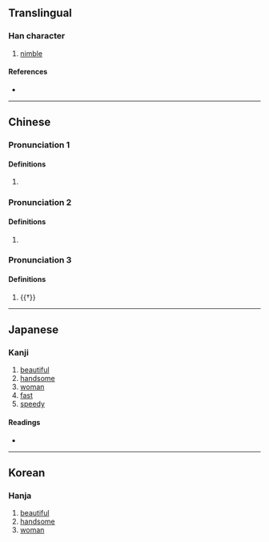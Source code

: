 {{character info}}
==Translingual==

===Han character===
{{Han char|rn=9|rad=人|as=08|sn=10|four=15281|canj=OJLO|ids=⿰亻疌}}

# [[nimble]]

====References====
* {{Han ref|kx=0108.130|dkj=00784|dj=0231.030|hdz=10173.030|uh=5022|ud=20514|bh=D0CC|bd=53452}}

----

==Chinese==
{{zh-forms}}

===Pronunciation 1===
{{zh-pron
|m=jié
|c=zit6
|mc=y
|oc=y
|cat=a
}}

====Definitions====
{{zh-hanzi}}

# {{lb|zh|literary}} {{zh-alt-form|捷}}

===Pronunciation 2===
{{zh-pron
|m=jié
|c=zit3,zip3
|cat=
}}

====Definitions====
{{zh-hanzi}}

# {{zh-only|倢伃}}

===Pronunciation 3===
{{zh-pron
|m=qiè
|cat=a
}}

====Definitions====
{{zh-hanzi}}

# {{†}} {{zh-alt-form|唼|qiè}}

----

==Japanese==

===Kanji===
{{ja-kanji|grade=|rs=人08}}

# [[beautiful]]
# [[handsome]]
# [[woman]]
# [[fast]]
# [[speedy]]

====Readings====
* {{ja-readings|on=[[しょう]] (shō)|kun=[[さとい]] (satoi), [[すこやか]] (sukoyaka), [[はやい]] (hayai), [[つぐそしる]] (tsugusoshiru)}}

----

==Korean==

===Hanja===
{{ko-hanja|hangeul=첩|rv=cheop|mr=ch'ŏp}}

# [[beautiful]]
# [[handsome]]
# [[woman]]